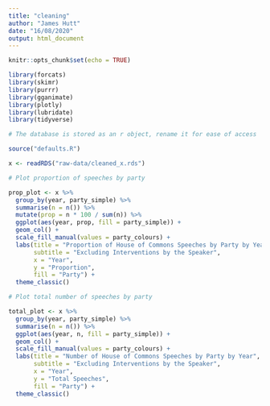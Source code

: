 ```yaml
---
title: "cleaning"
author: "James Hutt"
date: "16/08/2020"
output: html_document
---
```


```r
knitr::opts_chunk$set(echo = TRUE)

library(forcats)
library(skimr)
library(purrr)
library(gganimate)
library(plotly)
library(lubridate)
library(tidyverse)
```

```r

# The database is stored as an r object, rename it for ease of access

source("defaults.R")

x <- readRDS("raw-data/cleaned_x.rds")
```

```r

# Plot proportion of speeches by party

prop_plot <- x %>%
  group_by(year, party_simple) %>%
  summarise(n = n()) %>%
  mutate(prop = n * 100 / sum(n)) %>%
  ggplot(aes(year, prop, fill = party_simple)) + 
  geom_col() +
  scale_fill_manual(values = party_colours) +
  labs(title = "Proportion of House of Commons Speeches by Party by Year",
       subtitle = "Excluding Interventions by the Speaker",
       x = "Year",
       y = "Proportion", 
       fill = "Party") + 
  theme_classic()

# Plot total number of speeches by party

total_plot <- x %>%
  group_by(year, party_simple) %>%
  summarise(n = n()) %>%
  ggplot(aes(year, n, fill = party_simple)) + 
  geom_col() + 
  scale_fill_manual(values = party_colours) +
  labs(title = "Number of House of Commons Speeches by Party by Year",
       subtitle = "Excluding Interventions by the Speaker",
       x = "Year",
       y = "Total Speeches", 
       fill = "Party") + 
  theme_classic()


```

